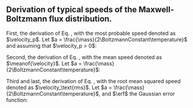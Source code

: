 ::: {.column-body-outset-right}
::: {.callout-note collapse="true"}
# Derivation of typical speeds of the Maxwell-Boltzmann flux distribution.

First, the derivation of Eq. \eqref{eq:mbfd_most_probable_speed}, with the most probable speed denoted as $\velocity_p$. Let $a = \frac{\mass}{2\BoltzmannConstant\temperature}$ and assuming that $\velocity_p > 0$:
\begin{alignat*}{3}
    && \left. \frac{df(\velocity)}{d\velocity}\right|_{\velocity_p} =\; \frac{d}{d\velocity} \left[ 2 \cdot \left(\frac{\mass}{2\BoltzmannConstant\temperature}\right)^2 \cdot \velocity^3 \cdot \exp\left( -\frac{\mass\velocity^2}{2\BoltzmannConstant\temperature}\right)\right]_{\velocity_p} &= 0 \\
    \Rightarrow && \left[3\velocity_p^2 \cdot \exp\left( -a\velocity_p^2 \right) - 2a\velocity_p^4 \cdot \exp\left( -a\velocity_p^2 \right) \right] &= 0 \nonumber \\
    \Rightarrow &&\; \velocity_p = \sqrt{\frac{3}{2a}} &= \sqrt{\frac{3\BoltzmannConstant\temperature}{\mass}}.
\end{alignat*}


Second, the derivation of Eq. \eqref{eq:mbfd_mean_speed}, with the mean speed denoted as $\meanof{\velocity}$. Let $a = \frac{\mass}{2\BoltzmannConstant\temperature}$:
\begin{align*}
    % \meanof{\velocity} &= \int_0^\infty \velocity f(\velocity) d\velocity = 2 \left(\frac{\mass}{2\BoltzmannConstant\temperature}\right)^2 \cdot \int_0^\infty \velocity^4 \exp\left(-\frac{\mass\velocity^2}{2\BoltzmannConstant\temperature}\right) d\velocity = 2 a^2 \int_0^\infty \velocity^4 \exp\left(- a\velocity^2\right) d\velocity \\
    \meanof{\velocity} &= \int_0^\infty \velocity f(\velocity) d\velocity = 2 a^2 \int_0^\infty \velocity^4 \exp\left(- a\velocity^2\right) d\velocity \\
    \Rightarrow\qquad \meanof{\velocity} &= \left[ \frac{3\sqrt{\pi}\erf\left(\sqrt{a}\velocity\right)}{4\sqrt{a}} - \frac{\velocity\exp\left(-a\velocity^2\right) \cdot \left(2a\velocity^2 + 3\right)}{2} \right]_0^\infty \\
    \Rightarrow\qquad \meanof{\velocity} &= \sqrt{\frac{9\pi}{16a}} = \sqrt{\frac{9\pi\BoltzmannConstant\temperature}{8\mass}} = \sqrt{\frac{3\pi}{8}}\,\cdot \velocity_p.
\end{align*}


Third and last, the derivation of Eq. \eqref{eq:mbfd_rms_speed}, with the root mean squared speed denoted as $\velocity_\text{rms}$. Let $a = \frac{\mass}{2\BoltzmannConstant\temperature}$, and $\erf$ the Gaussian error function:
\begin{align*}
    \velocity_\text{rms} &= \sqrt{\meanof{\velocity^2}} = \left(\int_0^\infty \velocity^2 f(\velocity) d\velocity \right)^{1/2} = \left( \int_0^\infty 2a^2 \velocity^5 \exp\left(-a\velocity^2\right) d\velocity\right)^{1/2} \\
    \Rightarrow\qquad \velocity_\text{rms} &= \left( \left[-\frac{\exp\left(-a\velocity^2\right) \left(a^2\velocity^4 + 2a\velocity^2 + 2 \right)}{a}\right]_0^\infty \right)^{1/2} \\
    \Rightarrow\qquad \velocity_\text{rms} &= \left(\frac{2}{a}\right)^{1/2} = \sqrt{\frac{2\BoltzmannConstant\temperature}{\mass}} = \sqrt{\frac{2}{3}}\,\cdot \velocity_p.
\end{align*}
:::
:::